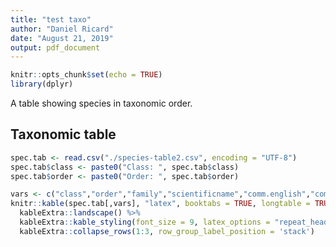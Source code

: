 ```yaml
---
title: "test taxo"
author: "Daniel Ricard"
date: "August 21, 2019"
output: pdf_document
---
```


```r
knitr::opts_chunk$set(echo = TRUE)
library(dplyr)
```
A table showing species in taxonomic order.

## Taxonomic table
```r
spec.tab <- read.csv("./species-table2.csv", encoding = "UTF-8")
spec.tab$class <- paste0("Class: ", spec.tab$class)
spec.tab$order <- paste0("Order: ", spec.tab$order)

vars <- c("class","order","family","scientificname","comm.english","comm.fr","species.code","aphia.id")
knitr::kable(spec.tab[,vars], "latex", booktabs = TRUE, longtable = TRUE, align = "c", col.names = c("Class","Order","Family","Scientific name","English name","French name","Species code","AphiaID")) %>%
  kableExtra::landscape() %>%
  kableExtra::kable_styling(font_size = 9, latex_options = "repeat_header", repeat_header_text = "", repeat_header_method = "replace") %>%  
  kableExtra::collapse_rows(1:3, row_group_label_position = 'stack')

```
